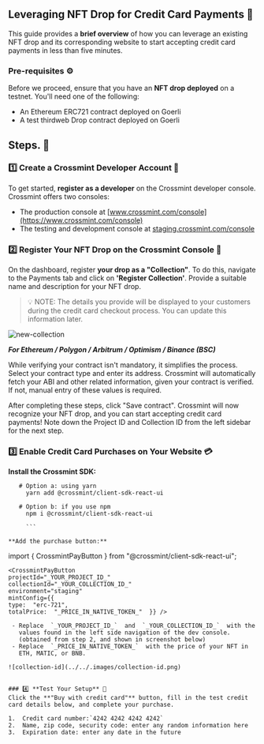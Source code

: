 ## Leveraging NFT Drop for Credit Card Payments 🦾

This guide provides a **brief overview**  of how you can leverage an existing NFT drop and its corresponding website to start accepting credit card payments in less than five minutes.

### Pre-requisites ⚙️
Before we proceed, ensure that you have an **NFT drop deployed** on a testnet. You'll need one of the following:

- An Ethereum ERC721 contract deployed on Goerli
- A test thirdweb Drop contract deployed on Goerli


## Steps. 📂 
### 1️⃣ **Create a Crossmint Developer Account** 👤
 To get started, **register as a developer** on the Crossmint developer console. Crossmint offers two consoles:
   - The production console at [www.crossmint.com/console](https://www.crossmint.com/console)
   - The testing and development console at [staging.crossmint.com/console](https://staging.crossmint.com/console)



### 2️⃣ **Register Your NFT Drop on the Crossmint Console** 📄
   On the dashboard, register **your drop as a "Collection"**. To do this, navigate to the Payments tab and click on **'Register Collection'**. Provide a suitable name and description for your NFT drop.
  > 💡 NOTE:  The details you provide will be displayed to your customers during the credit card checkout process. You can update this information later.

![new-collection](../../.images/register-collection.png)


***For Ethereum / Polygon / Arbitrum / Optimism / Binance (BSC)***

While verifying your contract isn't mandatory, it simplifies the process. Select your contract type and enter its address. Crossmint will automatically fetch your ABI and other related information, given your contract is verified. If not, manual entry of these values is required.

After completing these steps, click "Save contract". Crossmint will now recognize your NFT drop, and you can start accepting credit card payments! Note down the Project ID and Collection ID from the left sidebar for the next step.

### 3️⃣ **Enable Credit Card Purchases on Your Website** 💳

**Install the Crossmint SDK:**

 ``` 
    # Option a: using yarn 
      yarn add @crossmint/client-sdk-react-ui
      
    # Option b: if you use npm
      npm i @crossmint/client-sdk-react-ui 
      
      ```
      
**Add the purchase button:**

```  
import  {  CrossmintPayButton  }  from  "@crossmint/client-sdk-react-ui";
    
    <CrossmintPayButton
    projectId="_YOUR_PROJECT_ID_" 
    collectionId="_YOUR_COLLECTION_ID_"
    environment="staging"
    mintConfig={{
    type:  "erc-721",
    totalPrice:  "_PRICE_IN_NATIVE_TOKEN_"  }} /> 
```
 - Replace  `_YOUR_PROJECT_ID_`  and  `_YOUR_COLLECTION_ID_`  with the
   values found in the left side navigation of the dev console.
   (obtained from step 2, and shown in screenshot below)
 - Replace  `_PRICE_IN_NATIVE_TOKEN_`  with the price of your NFT in
   ETH, MATIC, or BNB.

![collection-id](../../.images/collection-id.png)

  
### 4️⃣ **Test Your Setup** 🧮
Click the **"Buy with credit card"** button, fill in the test credit card details below, and complete your purchase.

1.  Credit card number:`4242 4242 4242 4242`
2.  Name, zip code, security code: enter any random information here
3.  Expiration date: enter any date in the future

